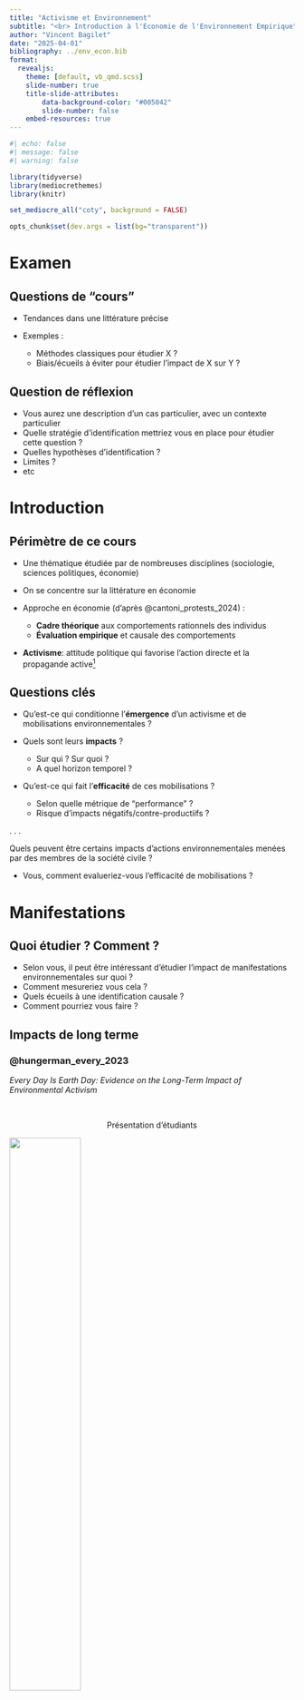 ```yaml
---
title: "Activisme et Environnement"
subtitle: "<br> Introduction à l'Economie de l'Environnement Empirique"
author: "Vincent Bagilet"
date: "2025-04-01"
bibliography: ../env_econ.bib
format:
  revealjs:
    theme: [default, vb_qmd.scss]
    slide-number: true
    title-slide-attributes:
        data-background-color: "#005042"
        slide-number: false
    embed-resources: true
---
```


```r
#| echo: false
#| message: false
#| warning: false

library(tidyverse)
library(mediocrethemes)
library(knitr)

set_mediocre_all("coty", background = FALSE)

opts_chunk$set(dev.args = list(bg="transparent"))  
```

# Examen {.inverse}

## Questions de "cours"

::: {.centered}

- Tendances dans une littérature précise
- Exemples :
  
  - Méthodes classiques pour étudier X ?
  - Biais/écueils à éviter pour étudier l'impact de X sur Y ?

:::

## Question de réflexion

::: {.centered}

- Vous aurez une description d'un cas particulier, avec un contexte particulier
- Quelle stratégie d'identification mettriez vous en place pour étudier cette question ? 
- Quelles hypothèses d'identification ? 
- Limites ? 
- etc

:::

# Introduction {.inverse}

## Périmètre de ce cours

::: {.centered}

- Une thématique étudiée par de nombreuses disciplines (sociologie, sciences politiques, économie)
- On se concentre sur la littérature en économie
- Approche en économie (d'après @cantoni_protests_2024) :

  - **Cadre théorique** aux comportements rationnels des individus
  - **Évaluation empirique** et causale des comportements
  
- **Activisme**: attitude politique qui favorise l'action directe et la propagande active^[Définition donnée par Le Robert.]

:::

## Questions clés

::: {.incremental}

- Qu'est-ce qui conditionne l'**émergence** d'un activisme et de mobilisations environnementales ?

- Quels sont leurs **impacts** ? 

  - Sur qui ? Sur quoi ? 
  - A quel horizon temporel ? 
  
- Qu'est-ce qui fait l'**efficacité** de ces mobilisations ? 

  - Selon quelle métrique de "performance" ? 
  - Risque d'impacts négatifs/contre-productiifs ?

:::

. . .

::: {.callout-tip title="Question principale abordée dans ce cours"}
Quels peuvent être certains impacts d'actions environnementales menées par des membres de la société civile ? 
:::

::: {.notes}
- Vous, comment evalueriez-vous l'efficacité de mobilisations ? 
:::

# Manifestations {.inverse}

## Quoi étudier ? Comment ?

::: {.centered}

::: {.incremental}

- Selon vous, il peut être intéressant d'étudier l'impact de manifestations environnementales sur quoi ?
- Comment mesureriez vous cela ? 
- Quels écueils à une identification causale ? 
- Comment pourriez vous faire ? 

:::

:::

## Impacts de long terme

### @hungerman_every_2023

*Every Day Is Earth Day: Evidence on the Long-Term Impact of Environmental Activism*

<br>

<p style="text-align:center;">Présentation d'étudiants</p>


![](images/lect_6/big_lebowski.jpeg){fig-align="center" width=50%}

<br><br>

<!-- ::: {.callout-tip title="Question de recherche"} -->
<!-- Est-ce que le *Jour de la Terre* a eu des impacts de long termes sur les attitudes environnementales des ménages et les niveaux de pollution ?  -->
<!-- ::: -->

---

#### Limites à l'identification

::: {.centered}

::: {.incremental}

- Hypothèses principales d'identification pour une stratégie par variable instrumentale ?

  - **Relevance** : l'instrument explique une partie du traitement
  - **Exculsion restriction** (ou **validity**) : l'effet de l'instrument sur la variable de sortie se fait seulement via le traitement
  
- Problème dans le papier précédent ?

:::

:::

---

### @mellon_rain_2024

*Rain, rain, go away: 194 potential exclusion-restriction violations for studies using weather as an instrumental variable*

::: {.callout-tip title="Message du papier"}
- L'utilisation d'une variable instrumentale de type "météo" est souvent associée avec une violation de l'hypothèse de validité
- En particulier quand d'autres variables sont causées par l'instrument
:::

<br>


![](images/lect_6/mellon_dag.jpg){fig-align="center" width=70%}

<br>

---

#### Or, la pluie affecterait de nombreuses variables

![](images/lect_6/mellon_network.png){fig-align="center" width=70%}


## Activisme, impacts de court terme

### @brehm_increase_2024

*Increase in concerns about climate change following climate strikes and civil disobedience in Germany*

::: {.callout-tip title="Question de recherche"}
Dans quelle mesure est-ce que des manifestations climatiques et actes de désobéisance civile affectent l'opinion publique en Allemagne ?
:::

<br>

#### Votre opinion et approche

- Motivation ? 
- Comment mesureriez-vous cela ? Données ?
- Comment-est ce que vous étudieriez cela de manière causale ? Challenges ?

---

#### Contexte et données

- Allemagne, 2016-2020
- Données de **sondage** d'opinion (German Socio-Economic Panel)
- Question d'intérêt : "Etes vous inquiet des conséquences du changement climatique ?"

#### Approche

- Utilisent la variation dans le **timing du sondage** 

- Tous les entretiens de sondage ne se font pas en même temps :

  - Certains tombent **juste avant** des mobilisations
  - D'autres tombent **juste après**
  - Compare la valeur moyenne des réponses/opinions dans ces deux groupes

- Quelles hypothèses d'identification ?

---

#### Hypothèses d'identification

::: {.incremental}

- **Temporal ignorability**: 

  - Timing du sondage indépendant des mobilisations
  
    - *Vérification*. [Connaître le contexte de mise en place du sondage (ici, prévu bien en amont des mobilisations)]{.fragment}
    
  - Populations sondées comparables avant et après la mobilisation
    
    - *Vérification*. [**Balance tests**: régresser des covariables potentiellement clé sur le traitement pour voir s'il y a un "effet"]{.fragment}
  
- **Exclusion**

  - Le timing du sondage n'affecte la réponse au sondage que *via* l'effet des mobilisations 
  
    - *Vérification*. [**Placebo tests**: régresser sur d'autres réponses + effet de manifestations hypothétiques]{.fragment}
    
    - [Pas nécessairement suffisant, potentiels évènements qui co-occurrent ou des variables omises]{.fragment}

:::

---

#### Résultats du before-after

![](images/lect_6/brehm_event_study.png){fig-align="center" width=70%}

---

#### Des effets après 

![](images/lect_6/brehm_heterogeneity.png){fig-align="center" width=70%}

---

::: {.callout-tip title="Résultats"}

- L'inquiétude augmente juste après une mobilisation climatique
  
  - + 1.2pp d'inquiétude dans les 2 semaines
  
- Augmentation significative mais plus faible pour l'inquiétude pour la protection de l'environnement (0.9pp)

- Augmentation à la fois autour de manifestations et d'actes de désobéissance civile

- Ne trouvent de résultats statistiquement significativement différents sur aucune sous-populations
  
:::

::: {.incremental}

- Est-ce une magnitude importante ?

  - Moyenne de la variable: 81%
  - Effet d'une sécheresse documenté dans la littérature: ~0.5pp
  
- Il y a de **potentielles limites à l'identification causale**

:::

## Impact sur la couverture médiatique

::: {.centered}

- Transmettent une information aux personnes ne participant pas et ne voyant pas les mobilisations
- La couverture médiatique des mobilisations peut **augmenter la salience** de ces questions
- Affectent la perception de normes descriptives et normatives : informent les individus des comportements et valeurs d'une autre partie de la population

:::

---

### @lochner_climate_2024

*Climate summits and protests have a strong impact on climate change media coverage in Germany*

::: {.callout-tip title="Question de recherche"}
Quels sont les impacts d'évènements comme des mobilisations environnementales, des lois, des manifestations, la publication de rapports du GIEC sur la couverture médiatique des questions environnementales ?
:::

<br>

#### Approche

- Couverture médiatique = nombre d'articles qui contiennent au moins un des mots d'une liste (méthode de **dictionnaire**)
- **Event-study**: couverture autour de l'évènement 
- Des limites à prendre en compte : **non nécessairement causal**. Lesquelles ? 

::: {.notes}
- Mesurent ensemble la marge intensive et extensive
- Timing de publication potentiellement non exogène
- Question peut être pas si intéressante que ça : ne va pas assez loin. Comment-est ce que ça affecte le contenu ? Les narratifs
:::

---

#### Contexte

- Presse écrite en Allemagne, 1990-2021

::: {.callout-tip title="Résultats"}

- Relativement descriptifs
- Augmentation de la couverture médiatique des questions climatique dans les semaines suivant la publication de rapports du GIEC, les COPs et des manifestations notamment
- Augmentation la plus marquée autour des COPs
- La sur-couverture médiatique va au delà de la couverture spécifique de l'évènement

:::

#### Pistes de recherche future

- Comment amélioreriez vous certains aspects de cette étude ?
- Que voudriez vous savoir sur cette question ?

---

#### Résultats de l'event-study

![](images/lect_6/lochner_main.png){fig-align="center" width=70%}
---

#### Des effets qui vont au delà de l'évènement lui-même

<br><br>

![](images/lect_6/lochner_beyond.png){fig-align="center" width=70%}

---

## Impact sur les discours politiques

### @barrie_does_2024

*Does Protest Influence Political Speech? Evidence from UK Climate Protest, 2017–2019*

::: {.callout-tip title="Question de recherche"}
Dans quelle mesure est-ce que des manifestations dans la circonscription de membres du parlement britannique affectent leurs discours politique, en ligne et au parlement ?
::: 

<br>

#### Motivation et contexte

- Est-ce que la parole des activistes climatiques est entendue par les représentants politiques ? 
- Royaume-Uni, 2017-2019
- **Fridays for the Future**

---

#### Données

- Discours parlementaires 
- Archive complète des communications en ligne des parlementaires 
- Données de mobilisations et d'évènements (*crowed-sourced*)

#### Approche

::: {.incremental}

- Comment étudieriez-vous cette question ? 
- Quel challenges à l'identification ?
- Leur approche :
  
  - Identifient les textes qui mentionnent une série d'**unigrammes, bigrammes et trigrammes** (*eg* bigramme "climate change")
  - *Two ways fixed effect model* (**TWFE**) : 
    
    - Utilisent les déviations à la moyenne pour une période temporelle donnée et un parlementaire (ou une circonscription) donné
    - Hypothèse : **parallel trends**

:::

---

#### L'impact des mobilisations climatiques

![](images/lect_6/barrie_event_study.png){fig-align="center" width=70%}

---

#### Analyse descriptive

::: {.centered}

- Evolution du discours des parlementaires :
  
  - Mesure de la proximité du discours à des mots clés
  - Utilisent des **word embedding** (*à la carte*)
  
- Qu'aimeriez vous savoir d'autre sur le discours environnemental des parlementaires ? (en descriptif et en causal)

:::
  
---

#### Un glissement sémantique vers l'urgence

![](images/lect_6/barrie_urgency.png){fig-align="center" width=70%}

---

::: {.centered}

::: {.callout-tip title="Résultats"}
- Dans le temps, tendance à la hausse des mentions du changement climatique pour l'ensemble des parlementaires
- Glissement sémantique vers l'**urgence**
- Les parlementaires de circonscriptions où il y a des manifestations climatiques ont une probabilité plus élevée de mentionner le changement climatique sur Twitter (mais pas au parlement)
- Pas d'effet sur les discours au parlement
:::

:::

# Pression et contrôle public {.inverse}

## Pollution de l'air, régulation et public

### @buntaine_does_2024

*Does the Squeaky Wheel Get More Grease? The Direct and Indirect Effects of Citizen Participation on Environmental Governance in China*

::: {.callout-tip title="Question de recherche"}
Quels sont les effets directs et indirects de la participation du public Chinois dans l'application de normes environnementales ?
:::

#### Contexte

- Chine, pollution de l'air par des usines
- Mesures de pollution disponible en continu pour régulateur et le public - Le public peut pointer des cas spécifiques au régulateur pour qu'il se penche dessus
- Peu de preuves sur l'efficacité de la participation du public à des efforts de contrôle

---

#### Approche

- **Expérience de terrain**
- Deux bras du traitement. Quand il y a une violation de la régulation par une entreprise, l'assigne à :
  
  1. Un appel **privé** au régulateur par des volontaires
  1. Un appel **public**, sur un réseau social (Weibo)
  
- Ajoutent expérimentalement des *like/share* à certaines publications 
  
#### Potentiels méchanismes

- Les différents types d'appels fournissent des infos variables sur :
  
  - Le type de mécontentement
  - Le potentiel à déclencher une action collective
  - Le coût associé à répondre à l'appel de manière non satisfaisante
  
---

<br><br><br>

::: {.callout-tip title="Résultats"}
- Appels publics : forte réduction des violations (60%) 
- Appels privés : réduction plus modeste des violations (25%)
- Plus de *like/share* dans les appels publics conduit à plus d'action par le régulateur 
:::

<br>

- Implications intéressantes pour vous ?


# Résumé de la séance {.inverse}

## Résumé

<br><br>

::: {.callout-tip title="Impact des mobilisations environnementales"}

- Semblent avoir des **effets positifs**
- Mais restent assez **difficile à mesurer** de manière causale
- Quelle variable de sortie ?
- Méchanismes **causalement diffus** : multifactoriels, petits impacts qui s'accumulent dans le temps
- La **pression publique**, par les citoyens peut permettre de limiter les dégradations environnementales
:::


# Conclusion du (demi) cours {.inverse}

## Contenu du cours

::: {.centered}
- Un aperçu de certaines thématiques étudiées en économie de l'environnement
- Très loin d'une couverture exhaustive
- On s'est concentré sur des études **empiriques** et souvent en lien avec de l'**économie politique**
- L'économie de l'environnement va (ou devrait aller) au delà de questions purement environnementales :

  - Rapport à la consommation de masse
  - Rapport au travail
  - Inégalités sociales, raciale et de genre
  
:::

## Objectifs

::: {.centered}
- Présenter de nombreuses **méthodes classiques** en économie appliquée
- Participer au développement de votre esprit critique et d'analyse (causale)
- Vous faire une idée, par la pratique, de l'approche **épistémologique** de notre discipline
- Couvrir des thématiques qui sont absolument centrales pour faire face aux crises environnementales
:::

## Remarques ?

::: {.centered}
- Avez vous des commentaires, pistes d'amélioration pour l'an prochain ?
- Qu'est-ce que vous avez aimé ?
- Qu'est-ce que vous avez moins aimé ?

:::


## References 

::: {#refs}
:::






















